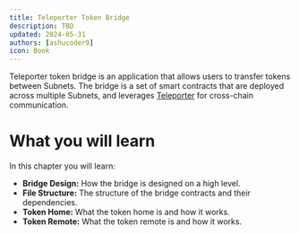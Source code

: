 ```yaml
---
title: Teleporter Token Bridge
description: TBD
updated: 2024-05-31
authors: [ashucoder9]
icon: Book
---
```


Teleporter token bridge is an application that allows users to transfer tokens between Subnets. The bridge is a set of smart contracts that are deployed across multiple Subnets, and leverages [Teleporter](https://github.com/ava-labs/teleporter) for cross-chain communication.

# What you will learn

In this chapter you will learn:

- **Bridge Design:** How the bridge is designed on a high level.
- **File Structure:** The structure of the bridge contracts and their dependencies.
- **Token Home:** What the token home is and how it works.
- **Token Remote:** What the token remote is and how it works.
